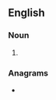 {{also|Throwers}}
==English==

===Noun===
{{head|en|noun plural form}}

# {{plural of|thrower|lang=en}}

===Anagrams===
* {{anagrams|en|rethrows}}